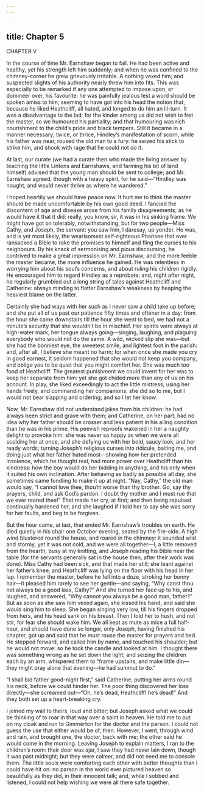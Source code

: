 ```yaml
---
---
---
```

title: Chapter 5
---

CHAPTER V

In the course of time Mr. Earnshaw began to fail. He had been active and healthy, yet his strength left him suddenly; and when he was confined to the chimney-corner he grew grievously irritable. A nothing vexed him; and suspected slights of his authority nearly threw him into fits. This was especially to be remarked if any one attempted to impose upon, or domineer over, his favourite: he was painfully jealous lest a word should be spoken amiss to him; seeming to have got into his head the notion that, because he liked Heathcliff, all hated, and longed to do him an ill-turn. It was a disadvantage to the lad; for the kinder among us did not wish to fret the master, so we humoured his partiality; and that humouring was rich nourishment to the child’s pride and black tempers. Still it became in a manner necessary; twice, or thrice, Hindley’s manifestation of scorn, while his father was near, roused the old man to a fury: he seized his stick to strike him, and shook with rage that he could not do it.

At last, our curate (we had a curate then who made the living answer by teaching the little Lintons and Earnshaws, and farming his bit of land himself) advised that the young man should be sent to college; and Mr. Earnshaw agreed, though with a heavy spirit, for he said—“Hindley was nought, and would never thrive as where he wandered.”

I hoped heartily we should have peace now. It hurt me to think the master should be made uncomfortable by his own good deed. I fancied the discontent of age and disease arose from his family disagreements; as he would have it that it did: really, you know, sir, it was in his sinking frame. We might have got on tolerably, notwithstanding, but for two people—Miss Cathy, and Joseph, the servant: you saw him, I daresay, up yonder. He was, and is yet most likely, the wearisomest self-righteous Pharisee that ever ransacked a Bible to rake the promises to himself and fling the curses to his neighbours. By his knack of sermonising and pious discoursing, he contrived to make a great impression on Mr. Earnshaw; and the more feeble the master became, the more influence he gained. He was relentless in worrying him about his soul’s concerns, and about ruling his children rigidly. He encouraged him to regard Hindley as a reprobate; and, night after night, he regularly grumbled out a long string of tales against Heathcliff and Catherine: always minding to flatter Earnshaw’s weakness by heaping the heaviest blame on the latter.

Certainly she had ways with her such as I never saw a child take up before; and she put all of us past our patience fifty times and oftener in a day: from the hour she came downstairs till the hour she went to bed, we had not a minute’s security that she wouldn’t be in mischief. Her spirits were always at high-water mark, her tongue always going—singing, laughing, and plaguing everybody who would not do the same. A wild, wicked slip she was—but she had the bonniest eye, the sweetest smile, and lightest foot in the parish: and, after all, I believe she meant no harm; for when once she made you cry in good earnest, it seldom happened that she would not keep you company, and oblige you to be quiet that you might comfort her. She was much too fond of Heathcliff. The greatest punishment we could invent for her was to keep her separate from him: yet she got chided more than any of us on his account. In play, she liked exceedingly to act the little mistress; using her hands freely, and commanding her companions: she did so to me, but I would not bear slapping and ordering; and so I let her know.

Now, Mr. Earnshaw did not understand jokes from his children: he had always been strict and grave with them; and Catherine, on her part, had no idea why her father should be crosser and less patient in his ailing condition than he was in his prime. His peevish reproofs wakened in her a naughty delight to provoke him: she was never so happy as when we were all scolding her at once, and she defying us with her bold, saucy look, and her ready words; turning Joseph’s religious curses into ridicule, baiting me, and doing just what her father hated most—showing how her pretended insolence, which he thought real, had more power over Heathcliff than his kindness: how the boy would do her bidding in anything, and his only when it suited his own inclination. After behaving as badly as possible all day, she sometimes came fondling to make it up at night. “Nay, Cathy,” the old man would say, “I cannot love thee, thou’rt worse than thy brother. Go, say thy prayers, child, and ask God’s pardon. I doubt thy mother and I must rue that we ever reared thee!” That made her cry, at first; and then being repulsed continually hardened her, and she laughed if I told her to say she was sorry for her faults, and beg to be forgiven.

But the hour came, at last, that ended Mr. Earnshaw’s troubles on earth. He died quietly in his chair one October evening, seated by the fire-side. A high wind blustered round the house, and roared in the chimney: it sounded wild and stormy, yet it was not cold, and we were all together—I, a little removed from the hearth, busy at my knitting, and Joseph reading his Bible near the table (for the servants generally sat in the house then, after their work was done). Miss Cathy had been sick, and that made her still; she leant against her father’s knee, and Heathcliff was lying on the floor with his head in her lap. I remember the master, before he fell into a doze, stroking her bonny hair—it pleased him rarely to see her gentle—and saying, “Why canst thou not always be a good lass, Cathy?” And she turned her face up to his, and laughed, and answered, “Why cannot you always be a good man, father?” But as soon as she saw him vexed again, she kissed his hand, and said she would sing him to sleep. She began singing very low, till his fingers dropped from hers, and his head sank on his breast. Then I told her to hush, and not stir, for fear she should wake him. We all kept as mute as mice a full half-hour, and should have done so longer, only Joseph, having finished his chapter, got up and said that he must rouse the master for prayers and bed. He stepped forward, and called him by name, and touched his shoulder; but he would not move: so he took the candle and looked at him. I thought there was something wrong as he set down the light; and seizing the children each by an arm, whispered them to “frame upstairs, and make little din—they might pray alone that evening—he had summut to do.”

“I shall bid father good-night first,” said Catherine, putting her arms round his neck, before we could hinder her. The poor thing discovered her loss directly—she screamed out—“Oh, he’s dead, Heathcliff! he’s dead!” And they both set up a heart-breaking cry.

I joined my wail to theirs, loud and bitter; but Joseph asked what we could be thinking of to roar in that way over a saint in heaven. He told me to put on my cloak and run to Gimmerton for the doctor and the parson. I could not guess the use that either would be of, then. However, I went, through wind and rain, and brought one, the doctor, back with me; the other said he would come in the morning. Leaving Joseph to explain matters, I ran to the children’s room: their door was ajar, I saw they had never lain down, though it was past midnight; but they were calmer, and did not need me to console them. The little souls were comforting each other with better thoughts than I could have hit on: no parson in the world ever pictured heaven so beautifully as they did, in their innocent talk; and, while I sobbed and listened, I could not help wishing we were all there safe together.
